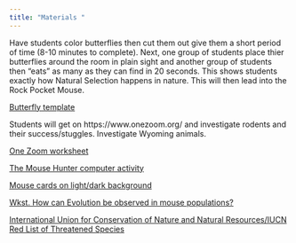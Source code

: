 ```yaml
---
title: "Materials "
---
```


 Have students color butterflies then cut them out give them a short period of time (8-10 minutes to complete). Next, one group of students place thier butterflies around the room in plain sight and another group of students then "eats" as many as they can find in 20 seconds. This shows students exactly how Natural Selection happens in nature. This will then lead into the Rock Pocket Mouse.

[Butterfly template](Butterflytemplate.pdf)

Students will get on https://www.onezoom.org/ and investigate rodents and their success/stuggles. Investigate Wyoming animals.

[One Zoom worksheet](OneZoomWorksheet.docx)

[The Mouse Hunter computer activity](http://www.evo-ed.com/Pages/Mice/OwlandMice/OwlandMice.html)

[Mouse cards on light/dark background](https://www.biointeractive.org/sites/default/files/MouseColorVar-Illustrations-act.pdf)

[Wkst. How can Evolution be observed in mouse populations?](https://betterlesson.com/lesson/636021/pocket-mouse-example-natural-selection)

[International Union for Conservation of Nature and Natural Resources/IUCN Red List of Threatened Species](https://www.iucnredlist.org/)


